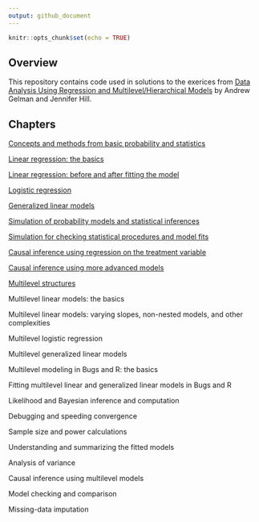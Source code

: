 ```yaml
---
output: github_document
---
```


<!-- README.md is generated from README.Rmd. Please edit that file -->

```r
knitr::opts_chunk$set(echo = TRUE)
```

## Overview

This repository contains code used in solutions to the exerices from [Data Analysis Using Regression and Multilevel/Hierarchical Models](http://www.stat.columbia.edu/~gelman/arm/) by Andrew Gelman and Jennifer Hill.

## Chapters

[Concepts and methods from basic probability and statistics](https://github.com/johnson-shuffle/solutions/tree/master/arm/ch02)

[Linear regression: the basics](https://github.com/johnson-shuffle/solutions/tree/master/arm/ch03)

[Linear regression: before and after fitting the model](https://github.com/johnson-shuffle/solutions/tree/master/arm/ch04)

[Logistic regression](https://github.com/johnson-shuffle/solutions/tree/master/arm/ch05)

[Generalized linear models](https://github.com/johnson-shuffle/solutions/tree/master/arm/ch06)

[Simulation of probability models and statistical inferences](https://github.com/johnson-shuffle/solutions/tree/master/arm/ch07)

[Simulation for checking statistical procedures and model fits](https://github.com/johnson-shuffle/solutions/tree/master/arm/ch08)

[Causal inference using regression on the treatment variable](https://github.com/johnson-shuffle/solutions/tree/master/arm/ch09)

[Causal inference using more advanced models](https://github.com/johnson-shuffle/solutions/tree/master/arm/ch10)

[Multilevel structures](https://github.com/johnson-shuffle/solutions/tree/master/arm/ch11)

Multilevel linear models: the basics

Multilevel linear models: varying slopes, non-nested models, and other complexities

Multilevel logistic regression

Multilevel generalized linear models

Multilevel modeling in Bugs and R: the basics

Fitting multilevel linear and generalized linear models in Bugs
and R

Likelihood and Bayesian inference and computation

Debugging and speeding convergence

Sample size and power calculations

Understanding and summarizing the fitted models

Analysis of variance

Causal inference using multilevel models

Model checking and comparison

Missing-data imputation
